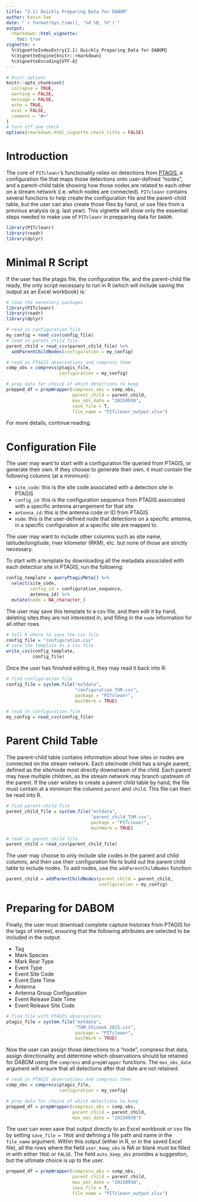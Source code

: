 ```yaml
---
title: "2.1) Quickly Preparing Data for DABOM"
author: Kevin See
date: "`r format(Sys.time(), '%d %B, %Y')`"
output: 
  rmarkdown::html_vignette:
    toc: true
vignette: >
  %\VignetteIndexEntry{2.1) Quickly Preparing Data for DABOM}
  %\VignetteEngine{knitr::rmarkdown}
  %\VignetteEncoding{UTF-8}
---
```



```r
# knitr options
knitr::opts_chunk$set(
  collapse = TRUE,
  warning = FALSE,
  message = FALSE,
  echo = TRUE,
  eval = FALSE,
  comment = "#>"
)
# turn off one check
options(rmarkdown.html_vignette.check_title = FALSE) 
```

# Introduction

The core of `PITcleanr`'s functionality relies on detections from [PTAGIS](https://ptagis.org/), a configuration file that maps those detections onto user-defined "nodes", and a parent-child table showing how those nodes are related to each other on a stream network (i.e. which nodes are connected). `PITcleanr` contains several functions to help create the configuration file and the parent-child table, but the user can also create those files by hand, or use files from a previous analysis (e.g. last year). This vignette will show only the essential steps needed to make use of `PITcleanr` in prepparing data for `DABOM`. 

```r
library(PITcleanr)
library(readr)
library(dplyr)
```

# Minimal R Script

If the user has the ptagis file, the configuration file, and the parent-child file ready, the only script necessary to run in R (which will include saving the output as an Excel workbook) is:

```r
# load the necessary packages
library(PITcleanr)
library(readr)
library(dplyr)

# read in configuration file
my_config = read_csv(config_file)
# read in parent_child file
parent_child = read_csv(parent_child_file) %>%
  addParentChildNodes(configuration = my_config)

# read in PTAGIS observations and compress them
comp_obs = compress(ptagis_file,
                    configuration = my_config)

# prep data for choice of which detections to keep
prepped_df = prepWrapper(compress_obs = comp_obs,
                         parent_child = parent_child,
                         max_obs_date = "20150930",
                         save_file = T,
                         file_name = "PITcleanr_output.xlsx")
```

For more details, continue reading.

# Configuration File

The user may want to start with a configuration file queried from PTAGIS, or generate their own. If they choose to generate their own, it must contain the following columns (at a minimum):

* `site_code`: this is the site code associated with a detection site in PTAGIS
* `config_id`: this is the configuration sequence from PTAGIS associated with a specific antenna arrangement for that site
* `antenna_id`: this is the antenna code or ID from PTAGIS
* `node`: this is the user-defined node that detections on a specific antenna, in a specific configuration at a specific site are mapped to. 

The user may want to include other columns such as site name, latitude/longitude, river kilometer (RKM), etc. but none of those are strictly necessary.

To start with a template by downloading all the metadata associated with each detection site in PTAGIS, run the following:

```r
config_template = queryPtagisMeta() %>%
  select(site_code, 
         config_id = configuration_sequence,
         antenna_id) %>%
  mutate(node = NA_character_)
```

The user may save this template to a csv file, and then edit it by hand, deleting sites they are not interested in, and filling in the `node` information for all other rows.

```r
# tell R where to save the csv file
config_file = "configuration.csv"
# save the template as a csv file
write_csv(config_template,
          config_file)
```

Once the user has finished editing it, they may read it back into R:

```r
# find configuration file
config_file = system.file("extdata", 
                          "configuration_TUM.csv", 
                          package = "PITcleanr",
                          mustWork = TRUE)
```

```r
# read in configuration file
my_config = read_csv(config_file)
```

# Parent Child Table

The parent-child table contains information about how sites or nodes are connected on the stream network. Each site/node child has a single parent, defined as the site/node most directly downstream of the child. Each parent may have multiple children, as the stream network may branch upstream of the parent. If the user wishes to create a parent child table by hand, the file must contain at a minimum the columns `parent` and `child`. This file can then be read into R.

```r
# find parent-child file
parent_child_file = system.file("extdata", 
                                "parent_child_TUM.csv", 
                                package = "PITcleanr",
                                mustWork = TRUE)
```


```r
# read in parent_child file
parent_child = read_csv(parent_child_file)
```

The user may choose to only include site codes in the parent and child columns, and then use their configuration file to build out the parent child table to include nodes. To add nodes, use the `addParentChildNodes` function:

```r
parent_child = addParentChildNodes(parent_child = parent_child,
                                   configuration = my_config)
```

# Preparing for DABOM

Finally, the user must download complete capture histories from PTAGIS for the tags of interest, ensuring that the following attributes are selected to be included in the output:

* Tag
* Mark Species
* Mark Rear Type
* Event Type
* Event Site Code
* Event Date Time
* Antenna
* Antenna Group Configuration
* Event Release Date Time
* Event Release Site Code

```r
# find file with PTAGIS observations
ptagis_file = system.file("extdata", 
                          "TUM_Chinook_2015.csv", 
                          package = "PITcleanr",
                          mustWork = TRUE)
```

Now the user can assign those detections to a "node", compress that data, assign directionality and determine which observations should be retained for DABOM using the `compress` and `prepWrapper` functions. The `max_obs_date` argument will ensure that all detections after that date are not retained. 

```r
# read in PTAGIS observations and compress them
comp_obs = compress(ptagis_file,
                    configuration = my_config)

# prep data for choice of which detections to keep
prepped_df = prepWrapper(compress_obs = comp_obs,
                         parent_child = parent_child,
                         max_obs_date = "20150930")
```

The user can even save that output directly to an Excel workbook or csv file by setting `save_file = TRUE` and defining a file path and name in the `file_name` argument. Within this output (either in R, or in the saved Excel file), all the rows where the field `user_keep_obs` is NA or blank must be filled in with either `TRUE` or `FALSE`. The field `auto_keep_obs` provides a suggestion, but the ultimate choice is up to the user. 

```r
prepped_df = prepWrapper(compress_obs = comp_obs,
                         parent_child = parent_child,
                         max_obs_date = "20150930",
                         save_file = T,
                         file_name = "PITcleanr_output.xlsx")
```

